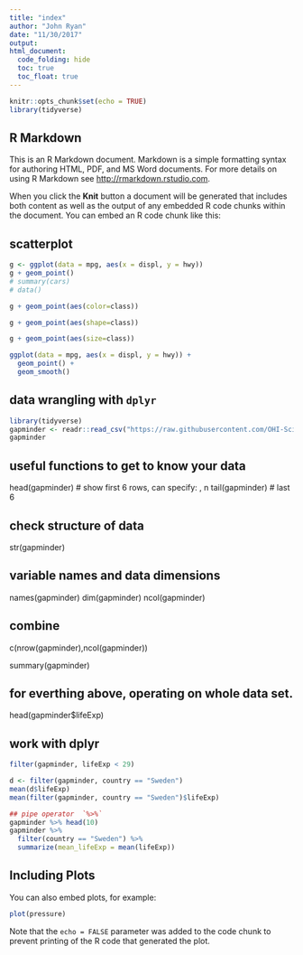 ```yaml
---
title: "index"
author: "John Ryan"
date: "11/30/2017"
output: 
html_document:
  code_folding: hide
  toc: true
  toc_float: true
---
```


```r
knitr::opts_chunk$set(echo = TRUE)
library(tidyverse)
```

## R Markdown

This is an R Markdown document. Markdown is a simple formatting syntax for authoring HTML, PDF, and MS Word documents. For more details on using R Markdown see <http://rmarkdown.rstudio.com>.

When you click the **Knit** button a document will be generated that includes both content as well as the output of any embedded R code chunks within the document. You can embed an R code chunk like this:

## scatterplot
```r
g <- ggplot(data = mpg, aes(x = displ, y = hwy))
g + geom_point()
# summary(cars)
# data()
```

```r
g + geom_point(aes(color=class))
```

```r
g + geom_point(aes(shape=class))
```

```r
g + geom_point(aes(size=class))
```


```r
ggplot(data = mpg, aes(x = displ, y = hwy)) + 
  geom_point() +
  geom_smooth()
```

## data wrangling with `dplyr`

```r
library(tidyverse)
gapminder <- readr::read_csv("https://raw.githubusercontent.com/OHI-Science/data-science-training/master/data/gapminder.csv")
gapminder
```

## useful functions to get to know your data
head(gapminder) # show first 6 rows, can specify: , n
tail(gapminder) # last 6

## check structure of data
str(gapminder)

## variable names and data dimensions
names(gapminder)
dim(gapminder)
ncol(gapminder)

## combine
c(nrow(gapminder),ncol(gapminder))

summary(gapminder)

## for everthing above, operating on whole data set.  

head(gapminder$lifeExp)

## work with dplyr

```r

filter(gapminder, lifeExp < 29)

d <- filter(gapminder, country == "Sweden")
mean(d$lifeExp)
mean(filter(gapminder, country == "Sweden")$lifeExp)

## pipe operator  `%>%` 
gapminder %>% head(10)
gapminder %>% 
  filter(country == "Sweden") %>% 
  summarize(mean_lifeExp = mean(lifeExp))

```

## Including Plots

You can also embed plots, for example:

```r
plot(pressure)
```

Note that the `echo = FALSE` parameter was added to the code chunk to prevent printing of the R code that generated the plot.
